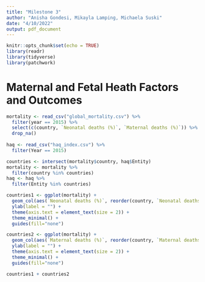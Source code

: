 ```yaml
---
title: "Milestone 3"
author: "Anisha Gondesi, Mikayla Lamping, Michaela Suski"
date: "4/10/2022"
output: pdf_document
---
```


```r
knitr::opts_chunk$set(echo = TRUE)
library(readr)
library(tidyverse)
library(patchwork)
```

# Maternal and Fetal Heath Factors and Outcomes

```r
mortality <- read_csv("global_mortality.csv") %>%
  filter(year == 2015) %>%
  select(c(country, `Neonatal deaths (%)`, `Maternal deaths (%)`)) %>%
  drop_na()
  
haq <- read_csv("haq_index.csv") %>%
  filter(Year == 2015)

countries <- intersect(mortality$country, haq$Entity)
mortality <- mortality %>%
  filter(country %in% countries)
haq <- haq %>%
  filter(Entity %in% countries)
```

```r
countries1 <- ggplot(mortality) +
  geom_col(aes(`Neonatal deaths (%)`, reorder(country, `Neonatal deaths (%)`), fill = country)) +
  ylab(label = "") +
  theme(axis.text = element_text(size = 2)) +
  theme_minimal() + 
  guides(fill="none")

countries2 <- ggplot(mortality) + 
  geom_col(aes(`Maternal deaths (%)`, reorder(country, `Maternal deaths (%)`), fill = country)) +
  ylab(label = "") +
  theme(axis.text = element_text(size = 2)) +
  theme_minimal() + 
  guides(fill="none")

countries1 + countries2
```

